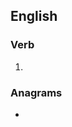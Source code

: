 ==English==

===Verb===
{{head|en|verb form}}

# {{en-past of|tiptoe}}

===Anagrams===
* {{anagrams|en|diptote|pottied}}